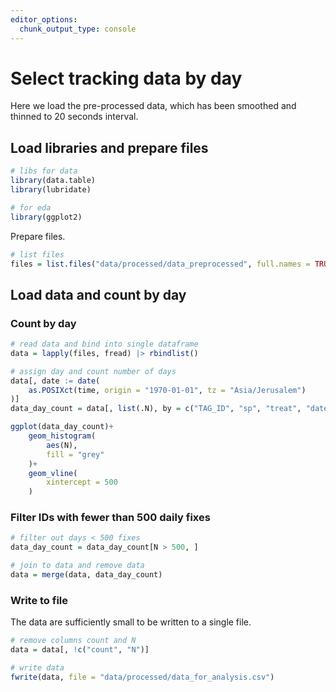 ```yaml
---
editor_options: 
  chunk_output_type: console
---
```


# Select tracking data by day

Here we load the pre-processed data, which has been smoothed and thinned to 20 seconds interval.

## Load libraries and prepare files

```r
# libs for data
library(data.table)
library(lubridate)

# for eda
library(ggplot2)
```

Prepare files.

```r
# list files
files = list.files("data/processed/data_preprocessed", full.names = TRUE)
```

## Load data and count by day

### Count by day

```r
# read data and bind into single dataframe
data = lapply(files, fread) |> rbindlist()

# assign day and count number of days
data[, date := date(
    as.POSIXct(time, origin = "1970-01-01", tz = "Asia/Jerusalem")
)]
data_day_count = data[, list(.N), by = c("TAG_ID", "sp", "treat", "date")]
```

```r
ggplot(data_day_count)+
    geom_histogram(
        aes(N),
        fill = "grey"
    )+
    geom_vline(
        xintercept = 500
    )
```

### Filter IDs with fewer than 500 daily fixes

```r
# filter out days < 500 fixes
data_day_count = data_day_count[N > 500, ]

# join to data and remove data
data = merge(data, data_day_count)
```

### Write to file

The data are sufficiently small to be written to a single file.

```r
# remove columns count and N
data = data[, !c("count", "N")]

# write data
fwrite(data, file = "data/processed/data_for_analysis.csv")
```
